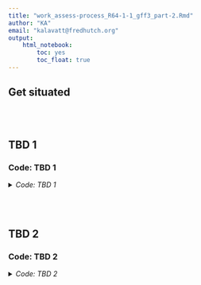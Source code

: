 ```yaml
---
title: "work_assess-process_R64-1-1_gff3_part-2.Rmd"
author: "KA"
email: "kalavatt@fredhutch.org"
output:
    html_notebook:
        toc: yes
        toc_float: true
---
```


## Get situated
<br />
<br />

## TBD 1
### Code: TBD 1
<details>
<summary><i>Code: TBD 1</i></summary>

```r
#!/usr/bin/env Rscript

p_Q <- "outfiles_gtf-gff3/Trinity-GG/Q_N/filtered/locus"
f_Q <- "Q_mkc-4_gte-pctl-25.gtf"
gtf_Q <- rtracklayer::import(paste(p_Q, f_Q, sep = "/")) %>%
    tibble::as_tibble() %>%
    dplyr::select(-c(Parent, phase, score)) %>%
    dplyr::arrange(seqnames, start, strand)

p_G <- "outfiles_gtf-gff3/Trinity-GG/G_N/filtered/locus"
f_G <- "G1_mkc-4_gte-pctl-25.gtf"
gtf_G1 <- rtracklayer::import(paste(p_G, f_G, sep = "/")) %>%
    tibble::as_tibble() %>%
    dplyr::select(-c(Parent, phase, score)) %>%
    dplyr::arrange(seqnames, start, strand)

rm(p_Q, f_Q)
rm(p_G, f_G)

# gtf_Q$geneIDs <- gtf_Q$geneIDs %>%
#     gsub("c\\(", "", .) %>%
#     gsub("\\)", "", .) %>%
#     gsub("\"", "", .)
# gtf_Q$transcripts <- gtf_Q$transcripts %>%
#     gsub("c\\(", "", .) %>%
#     gsub("\\)", "", .) %>%
#     gsub("\"", "", .)
# 
# gtf_G1$geneIDs <- gtf_G1$geneIDs %>%
#     gsub("c\\(", "", .) %>%
#     gsub("\\)", "", .) %>%
#     gsub("\"", "", .)
# gtf_G1$transcripts <- gtf_G1$transcripts %>%
#     gsub("c\\(", "", .) %>%
#     gsub("\\)", "", .) %>%
#     gsub("\"", "", .)
```
</details>
<br />
<br />

## TBD 2
### Code: TBD 2
<details>
<summary><i>Code: TBD 2</i></summary>

```r
#!/usr/bin/env Rscript

gtf_all <- z_sense_antisense_intergenic

g_Q <- makeGRangesFromDataFrame(gtf_Q, keep.extra.columns = TRUE)
g_G1 <- makeGRangesFromDataFrame(gtf_G1, keep.extra.columns = TRUE)
g_all <- makeGRangesFromDataFrame(gtf_all, keep.extra.columns = TRUE)

overlap_Q_v_all <- IRanges::findOverlaps(g_Q, g_all)
overlap_G1_v_all <- IRanges::findOverlaps(g_G1, g_all)

gtf_Q[queryHits(overlap_Q_v_all), ]
gtf_all[subjectHits(overlap_Q_v_all), ]

#  Create rows for feature in "Q" overlapping feature in "all"
#PICKUPHERE #LATER
wrt_Q_all <- dplyr::bind_cols(
    gtf_Q[queryHits(overlap_Q_v_all), ],
    gtf_all[subjectHits(overlap_Q_v_all), ]
) %>%
    dplyr::rename(
        seqnames = seqnames...1,
        start = start...2,
        end = end...3,
        width = width...4,
        strand = strand...5,
        source = source...6,
        type = type...7,
        ID = ID...8,
        seqnames_all = seqnames...11,
        start_all = start...12,
        end_all = end...13,
        width_all = width...14,
        strand_all = strand...15,
        source_all = source...16,
        type_all = type...17,
        ID_all = ID...18,
        dbxref_all = dbxref,
        Name_all = Name,
        Note_all = Note,
        Ontology_term_all = Ontology_term,
        orf_classification_all = orf_classification,
        Alias_all = Alias,
        gene_all = gene
    )

#  If they overlap after stratifying for 'chr' and 'strand', then organize rows
#+ into groups  
wrt_Q_all_group_chr_strand <- plyr::ddply(
    wrt_Q_all,
    c("seqnames", "strand"),
    function(x) { 
        #  Check if a record should be linked with the previous record
        y <- c(NA, x$end[-nrow(x)])
        z <- ifelse(is.na(y), 0, y)
        z <- cummax(z)
        z[is.na(y)] <- NA
        x$previous_end <- z
        
        return(x)
    }
)
wrt_Q_all_group_chr_strand <- wrt_Q_all_group_chr_strand %>%
    dplyr::relocate(c(start_all, end_all), .after = end)
wrt_Q_all_group_chr_strand$new_group <-
    is.na(wrt_Q_all_group_chr_strand$previous_end) | 
        (
            wrt_Q_all_group_chr_strand$start >=
            wrt_Q_all_group_chr_strand$previous_end
        )
wrt_Q_all_group_chr_strand$group <- cumsum(wrt_Q_all_group_chr_strand$new_group)
wrt_Q_all_group_chr_strand <- wrt_Q_all_group_chr_strand %>%
    dplyr::mutate(type_ID_all = paste0(type_all, ": ", ID_all))

#  Calculate percent overlaps between "Q" and "all" features and vice versa
percent_overlap <- function(x_start, x_end, y_start, y_end){
    x_length <- abs((x_end + 1) - x_start)
    
    #  Determine "largest" start
    max_start <- max(c(
        x_start, y_start
    ))
    
    #  Determine "smallest" end
    min_end <- min(c(
        (x_end + 1), (y_end + 1)
    ))
    
    overlap <- ifelse(
        (min_end - max_start) <= 0, 0, (min_end - max_start)
    )
    
    percent_overlap <- ((overlap / x_length) * 100)
    
    return(percent_overlap)
}


test <- wrt_Q_all_group_chr_strand
test$pct_Q_over_all <- mapply(
    percent_overlap, test$start, test$end, test$start_all, test$end_all
)
test$pct_all_over_Q <- mapply(
    percent_overlap, test$start_all, test$end_all, test$start, test$end
)
test <- test %>%
    dplyr::relocate(
        c(pct_Q_over_all, pct_all_over_Q, type_ID_all, group), .after = end_all
    )

# test_overlaps <- percent_overlap(
#     test$start, test$end, test$start_all, test$end_all
# )
# test_overlaps %>% table()
# 
# (test$start <= test$end_all) %>% table()
# (test$end >= test$start_all) %>% table()
# test_olap <- (test$start <= test$end_all) & (test$end >= test$start_all)

#  Aggregate the data
wrt_Q_all_agg_chr_strand <- plyr::ddply(
    wrt_Q_all_group_chr_strand,
    .(seqnames, strand, group),
    plyr::summarize, 
    start = min(start),
    end = max(end),
    width = (end - start) + 1,
    ID = paste0(ID, collapse = "; "),
    dbxref = paste0(dbxref, collapse = "; "),
    Name = paste0(type_ID, collapse = "; "),
    Note = paste0(Note, collapse = "; "),
    Ontology_term = paste0(Ontology_term, collapse = "; "),
    Alias = paste0(type, collapse = "; ")
) %>%
    dplyr::mutate(
        strand = strand,
        source = "SGD (KA)",
        type = ifelse(
            Alias == "pseudogene" | Alias == "pseudogene; pseudogene",
            "PG",
            "TE"
        ),
        orf_classification = NA_character_,
        gene = NA_character_
    ) %>%
    dplyr::select(-group) %>% 
    dplyr::arrange(seqnames, start, strand) %>%
    dplyr::relocate(c(
        seqnames, start, end, width, strand, source, type, ID, dbxref, Name,
        Note, Ontology_term, orf_classification, Alias, gene
    ))

details_Alias <- wrt_Q_all_agg_chr_strand$Alias %>%
    stringr::str_remove_all("s") %>%
    stringr::str_split("; ") %>%
    purrr::map(sort) %>%
    purrr::map(unique)
details_Alias <- sapply(
    details_Alias[!sapply(details_Alias, purrr::is_empty)],
    paste,
    collapse = " "
) %>%
    gsub("long_terminal_repeat", "LTR", .) %>%
    gsub("LTR_retrotranpoon", "RT", .) %>%
    gsub("tranpoable_element_gene", "TE", .) %>%
    gsub("peudogene", "PG", .)

details_Name <- wrt_Q_all_agg_chr_strand$Name %>%
    stringr::str_remove_all("s") %>%
    stringr::str_split("; ") %>%
    purrr::map(sort) %>%
    purrr::map(unique)
details_Name <- sapply(
    details_Name[!sapply(details_Name, purrr::is_empty)],
    paste,
    collapse = "; "
) %>%
    gsub("long_terminal_repeat", "LTR", .) %>%
    gsub("LTR_retrotranpoon", "RT", .) %>%
    gsub("tranpoable_element_gene", "TE_gene", .) %>%
    gsub("peudogene", "PG", .)

wrt_Q_all_agg_chr_strand$Name <- details_Name
wrt_Q_all_agg_chr_strand$Alias <- details_Alias
wrt_Q_all_agg_chr_strand$n_types <- ifelse(
    grepl(" ", wrt_Q_all_agg_chr_strand$Alias, fixed = TRUE),
    stringr::str_count(wrt_Q_all_agg_chr_strand$Alias, " ") + 1,
    1
)
wrt_Q_all_agg_chr_strand$n_features <- ifelse(
    grepl(";", wrt_Q_all_agg_chr_strand$ID, fixed = TRUE),
    stringr::str_count(wrt_Q_all_agg_chr_strand$ID, ";") + 1,
    1
)

wrt_Q_all <- wrt_Q_all_agg_chr_strand
wrt_Q_all$ID <- gsub("; ", "_", wrt_Q_all$ID)
wrt_Q_all$Ontology_term <- wrt_Q_all$Ontology_term %>%
    gsub("; ", "_", .) %>%
    gsub(", ", "-", .)
wrt_Q_all$Name <- wrt_Q_all$Name %>%
    gsub(": ", "-", .) %>%
    gsub("; ", "_", .) %>%
    gsub("TE_gene", "TE", .)
# wrt_Q_all %>%
#     dplyr::group_by(strand) %>%
#     dplyr::summarize(n = dplyr::n())

rm(wrt_Q_all_agg_chr_strand, wrt_Q_all_group_chr_strand, details_Alias, details_Name)

```
</details>
<br />
